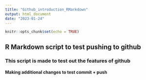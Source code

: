 ```yaml
---
title: "Github_introduction_RMarkdown"
output: html_document
date: "2023-01-24"
---
```


```r
knitr::opts_chunk$set(echo = TRUE)
```

## **R Markdown script to test pushing to github**

### This script is made to test out the features of github

#### Making additional changes to test commit + push